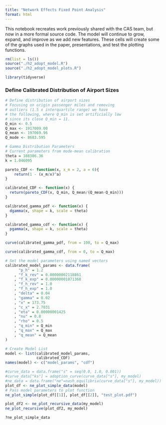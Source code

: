 ```yaml
---
title: "Network Effects Fixed Point Analysis"
format: html
---
```

This notebook recreates work previously shared with the CAS team, but now in a more formal source code.
The model will continue to grow, expand, and improve as we add new features.
These cells will create some of the graphs used in the paper, presentations, and test the plotting functions.
```r
rm(list = ls())
source("./h2_adopt_model.R")
source("./h2_adopt_model_plots.R")

library(tidyverse)
```

### Define Calibrated Distribution of Airport Sizes

```r
# Define distribution of airport sizes
# Focusing on origin passenger miles and removing
# outliers (1.5 x interquartile range) we have
# the following, where Q_min is set artificially low
# since its close Q_min = 11.
Q_min <- 0.5
Q_max <- 1917009.00
Q_mean <- 197069.96
Q_mode <- 8683.595

# Gamma Distribution Parameters
# Current parameters from mode-mean calibration
theta = 188386.36
k = 1.046095

pareto_CDF <- function(x, x_m = 2, a = 6){
    return(1 - (x_m/x)^a)
}

calibrated_CDF <- function(x) {
  return(pareto_CDF(x, Q_min, Q_mean/(Q_mean-Q_min)))
}

calibrated_gamma_pdf <- function(x) {
  dgamma(x, shape = k, scale = theta)
}

calibrated_gamma_cdf <- function(x) {
  pgamma(x, shape = k, scale = theta)
}

curve(calibrated_gamma_pdf, from = 100, to = Q_max)
```

```r
curve(calibrated_gamma_cdf, from = 0, to = Q_max)
```


```r
# Set the model parameters using named vectors
calibrated_model_params <- data.frame(
      "p_h" = 1.2
    , "f_k_rev" = 0.00000002118861
    , "f_k_exp" = 0.00000001871368
    , "f_h_rev" = 1.0
    , "f_h_exp" = 1.0
    , "delta" = 0.04
    , "gamma" = 0.02
    , "x" = 173.75 
    , "c_x" = 2.7031
    , "eta" = 0.00000001425
    , "nu" = 0.8
    , "rho" = 0.5
    , "q_min" = Q_min
    , "q_max" = Q_max
    , "q_mean" = Q_mean
)

# Create Model List
model <- list(calibrated_model_params,
              calibrated_CDF)
names(model) <- c("model_params", "cdf")

#curve_data = data.frame("s" = seq(0.0, 1.0, 0.001))
#curve_data["ks"] = adoption_curve(curve_data["s"], my_model)
#ne_data = data.frame("ne"=nash_equilibria(curve_data["s"], my_model))
plot_df <- ne_plot_simple_data(model)
# Pass model parameters to plot function
ne_plot_simple(plot_df[[1]], plot_df[[2]], "test_plot.pdf")
```


```r
plot_df2 <- ne_plot_recursive_data(my_model)
ne_plot_recursive(plot_df2, my_model)
```


```r
?ne_plot_simple_data
```